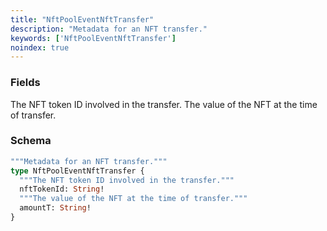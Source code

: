 ```yaml
---
title: "NftPoolEventNftTransfer"
description: "Metadata for an NFT transfer."
keywords: ['NftPoolEventNftTransfer']
noindex: true
---
```


### Fields

<ResponseField name="nftTokenId" type="String!" required>
  The NFT token ID involved in the transfer.
</ResponseField>

<ResponseField name="amountT" type="String!" required>
  The value of the NFT at the time of transfer.
</ResponseField>

### Schema


```graphql 
"""Metadata for an NFT transfer."""
type NftPoolEventNftTransfer {
  """The NFT token ID involved in the transfer."""
  nftTokenId: String!
  """The value of the NFT at the time of transfer."""
  amountT: String!
}
```
